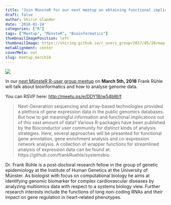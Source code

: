 ```yaml
---
title: "Join MünsteR for our next meetup on obtaining functional implications of gene expression data with R"
draft: false
author: Shirin Glander
date: '2018-01-24'
categories: ["R"]
tags: ["Meetup", "MünsteR", "Bioinformatics"]
thumbnailImagePosition: left
thumbnailImage: https://shiring.github.io/r_users_group/2017/05/20/map.png
metaAlignment: center
coverMeta: out
slug: meetup_march18
---
```


![](https://shiring.github.io/r_users_group/2017/05/20/map.png)

In our [next MünsteR R-user group meetup](http://meetu.ps/e/DDY1B/w54bW/f) on **March 5th, 2018** Frank Rühle will talk about bioinformatics and how to analyse genome data.

You can RSVP here: [http://meetu.ps/e/DDY1B/w54bW/f](http://meetu.ps/e/DDY1B/w54bW/f)

> Next-Generation sequencing and array-based technologies provided a plethora of gene expression data in the public genomics databases. But how to get meaningful information and functional implications out of this vast amount of data? Various R-packages have been published by the Bioconductor user community for distinct kinds of analysis strategies. Here, several approaches will be presented for functional gene annotation, gene enrichment analysis and co-expression network analysis. A collection of wrapper functions for streamlined analysis of expression data can be found at: https://github.com/frankRuehle/systemsbio.

Dr. Frank Rühle is a post-doctoral research fellow in the group of genetic epidemiology at the Institute of Human Genetics at the University of Münster. As biologist with focus on computational biology he aims at identifying genomic biomarker for complex cardiovascular diseases by analyzing multiomics data with respect to a systems biology view. Further research interests include the functions of long non-coding RNAs and their impact on gene regulation in heart-related phenotypes.